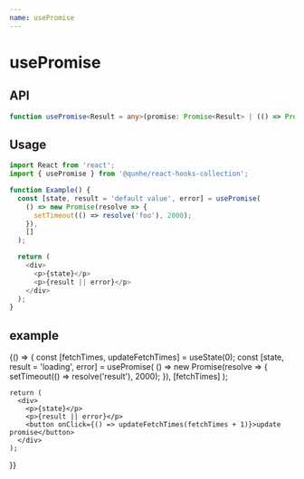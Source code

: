 ```yaml
---
name: usePromise
---
```



# usePromise

## API
```ts
function usePromise<Result = any>(promise: Promise<Result> | (() => Promise<Result>), deps?: any[]): ["pending" | "resolved" | "rejected", Result | undefined, Error];
```

## Usage

```js
import React from 'react';
import { usePromise } from '@qunhe/react-hooks-collection';

function Example() {
  const [state, result = 'default value', error] = usePromise(
    () => new Promise(resolve => {
      setTimeout(() => resolve('foo'), 2000);
    }),
    []
  );

  return (
    <div>
      <p>{state}</p>
      <p>{result || error}</p>
    </div>
  );
}
```

## example

<Playground>
  {() => {
    const [fetchTimes, updateFetchTimes] = useState(0);
    const [state, result = 'loading', error] = usePromise(
      () => new Promise(resolve => {
        setTimeout(() => resolve('result'), 2000);
      }),
      [fetchTimes]
    );

    return (
      <div>
        <p>{state}</p>
        <p>{result || error}</p>
        <button onClick={() => updateFetchTimes(fetchTimes + 1)}>update promise</button>
      </div>
    );
  }}
</Playground>